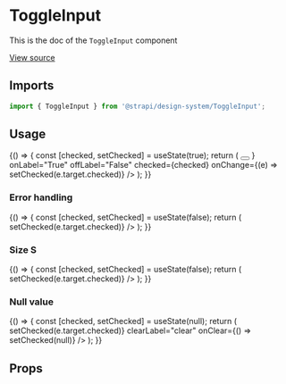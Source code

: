 <!--- ToggleInput.stories.mdx --->


<Meta title="Design System/Components/ToggleInput" component={ToggleInput} />

# ToggleInput

This is the doc of the `ToggleInput` component

[View source](https://github.com/strapi/design-system/tree/main/packages/strapi-design-system/src/ToggleInput)

## Imports

```js
import { ToggleInput } from '@strapi/design-system/ToggleInput';
```

## Usage

<Canvas>
  <Story name="base">
    {() => {
      const [checked, setChecked] = useState(true);
      return (
        <ToggleInput
          hint="Enable provider"
          label="Enabled"
          name="enable-provider"
          labelAction={
            <Tooltip description="Content of the tooltip">
              <button
                aria-label="Information about the email"
                style={{ border: 'none', padding: 0, background: 'transparent' }}
              >
                <Information aria-hidden={true} />
              </button>
            </Tooltip>
          }
          onLabel="True"
          offLabel="False"
          checked={checked}
          onChange={(e) => setChecked(e.target.checked)}
        />
      );
    }}
  </Story>
</Canvas>

### Error handling

<Canvas>
  <Story name="error">
    {() => {
      const [checked, setChecked] = useState(false);
      return (
        <ToggleInput
          hint="Enable provider"
          error="this field is required"
          label="Label"
          name="enable-provider"
          onLabel="True"
          offLabel="False"
          checked={checked}
          onChange={(e) => setChecked(e.target.checked)}
        />
      );
    }}
  </Story>
</Canvas>

### Size S

<Canvas>
  <Story name="size S">
    {() => {
      const [checked, setChecked] = useState(false);
      return (
        <ToggleInput
          size="S"
          hint="Enable provider"
          label="Label"
          name="enable-provider"
          onLabel="True"
          offLabel="False"
          checked={checked}
          onChange={(e) => setChecked(e.target.checked)}
        />
      );
    }}
  </Story>
</Canvas>

### Null value

<Canvas>
  <Story name="null-value">
    {() => {
      const [checked, setChecked] = useState(null);
      return (
        <ToggleInput
          hint="Enable provider"
          label="Label"
          name="enable-provider"
          onLabel="True"
          offLabel="False"
          checked={checked}
          onChange={(e) => setChecked(e.target.checked)}
          clearLabel="clear"
          onClear={() => setChecked(null)}
        />
      );
    }}
  </Story>
</Canvas>

## Props

<ArgsTable of={ToggleInput} />
